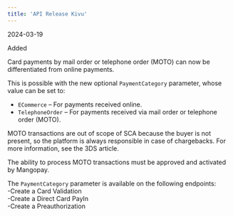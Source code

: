 ```yaml
---
title: 'API Release Kivu'  
---
```

<span class="date">2024-03-19</span>  
  
  
<div class="pill pill-green">Added</div>  
  

Card payments by mail order or telephone order (MOTO) can now be differentiated from online payments.  

This is possible with the new optional `PaymentCategory` parameter, whose value can be set to:  
- `ECommerce` – For payments received online.   
- `TelephoneOrder` – For payments received via mail order or telephone order (MOTO).   

MOTO transactions are out of scope of SCA because the buyer is not present, so the platform is always responsible in case of chargebacks. For more information, see the 3DS article.   

The ability to process MOTO transactions must be approved and activated by Mangopay.  

The `PaymentCategory` parameter is available on the following endpoints:  
-Create a Card Validation  
-Create a Direct Card PayIn  
-Create a Preauthorization